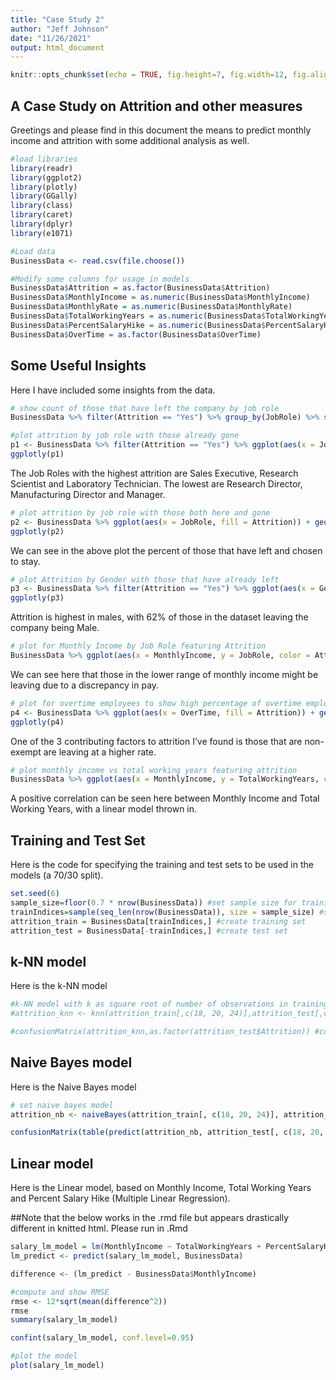 ---
title: "Case Study 2"
author: "Jeff Johnson"
date: "11/26/2021"
output: html_document
---

```{r setup, include=FALSE}
knitr::opts_chunk$set(echo = TRUE, fig.height=7, fig.width=12, fig.align="center")
```

## A Case Study on Attrition and other measures

Greetings and please find in this document the means to predict monthly income and attrition with some additional analysis as well.

```{r}


#load libraries
library(readr)
library(ggplot2)
library(plotly)
library(GGally)
library(class)
library(caret)
library(dplyr)
library(e1071)

#Load data
BusinessData <- read.csv(file.choose())

#Modify some columns for usage in models
BusinessData$Attrition = as.factor(BusinessData$Attrition)
BusinessData$MonthlyIncome = as.numeric(BusinessData$MonthlyIncome)
BusinessData$MonthlyRate = as.numeric(BusinessData$MonthlyRate)
BusinessData$TotalWorkingYears = as.numeric(BusinessData$TotalWorkingYears)
BusinessData$PercentSalaryHike = as.numeric(BusinessData$PercentSalaryHike)
BusinessData$OverTime = as.factor(BusinessData$OverTime)
```

## Some Useful Insights

Here I have included some insights from the data.

```{r}
# show count of those that have left the company by job role
BusinessData %>% filter(Attrition == "Yes") %>% group_by(JobRole) %>% summarise(count = n())

#plot attrition by job role with those already gone
p1 <- BusinessData %>% filter(Attrition == "Yes") %>% ggplot(aes(x = JobRole, fill = JobRole)) + geom_bar() + ggtitle("Attrition by Job Role")
ggplotly(p1)

```
The Job Roles with the highest attrition are Sales Executive, Research Scientist and Laboratory Technician. The lowest are Research Director, Manufacturing Director and Manager.

```{r}
# plot attrition by job role with those both here and gone
p2 <- BusinessData %>% ggplot(aes(x = JobRole, fill = Attrition)) + geom_bar() + ggtitle("Attrition by Job Role")
ggplotly(p2)

```
We can see in the above plot the percent of those that have left and chosen to stay.


```{r}
# plot Attrition by Gender with those that have already left
p3 <- BusinessData %>% filter(Attrition == "Yes") %>% ggplot(aes(x = Gender, fill = Gender)) + geom_bar() + ggtitle("Attrition by Gender")
ggplotly(p3)

```
Attrition is highest in males, with 62% of those in the dataset leaving the company being Male.

```{r}
# plot for Monthly Income by Job Role featuring Attrition
BusinessData %>% ggplot(aes(x = MonthlyIncome, y = JobRole, color = Attrition)) + geom_boxplot() + ggtitle("Monthly Income by Job Role and Attrition")

```
We can see here that those in the lower range of monthly income might be leaving due to a discrepancy in pay.


```{r}
# plot for overtime employees to show high percentage of overtime employees having left
p4 <- BusinessData %>% ggplot(aes(x = OverTime, fill = Attrition)) + geom_bar() + ggtitle("Attrition by Exempt and Non-Exempt Employees")
ggplotly(p4)


```
One of the 3 contributing factors to attrition I've found is those that are non-exempt are leaving at a higher rate.


```{r}
# plot monthly income vs total working years featuring attrition
BusinessData %>% ggplot(aes(x = MonthlyIncome, y = TotalWorkingYears, color = Attrition)) + geom_point() + geom_smooth(method = 'lm', linetype = "dashed", color = "darkred", fill="blue") + ggtitle("Monthly Income vs Total Working Years with Attrition")

```
A positive correlation can be seen here between Monthly Income and Total Working Years, with a linear model thrown in.

## Training and Test Set

Here is the code for specifying the training and test sets to be used in the models (a 70/30 split).
```{r}

set.seed(6)
sample_size=floor(0.7 * nrow(BusinessData)) #set sample size for training indices
trainIndices=sample(seq_len(nrow(BusinessData)), size = sample_size) #set training indices for training set and inversely test
attrition_train = BusinessData[trainIndices,] #create training set
attrition_test = BusinessData[-trainIndices,] #create test set

```

## k-NN model

Here is the k-NN model
```{r}

#k-NN model with k as square root of number of observations in training set
#attrition_knn <- knn(attrition_train[,c(18, 20, 24)],attrition_test[,c(18, 20, 24)],attrition_train$Attrition,k=sqrt(nrow(attrition_train)))

#confusionMatrix(attrition_knn,as.factor(attrition_test$Attrition)) #confusion matrix to show statistics on model

```

## Naive Bayes model

Here is the Naive Bayes model
```{r}
# set naive bayes model
attrition_nb <- naiveBayes(attrition_train[, c(18, 20, 24)], attrition_train$Attrition) #set Naive Bayes model with training set

confusionMatrix(table(predict(attrition_nb, attrition_test[, c(18, 20, 24)]), attrition_test$Attrition)) #confusion matrix to show statistics on model

```

## Linear model

Here is the Linear model, based on Monthly Income, Total Working Years and Percent Salary Hike (Multiple Linear Regression).

##Note that the below works in the .rmd file but appears drastically different in knitted html. Please run in .Rmd
```{r}

salary_lm_model = lm(MonthlyIncome ~ TotalWorkingYears + PercentSalaryHike ,data=BusinessData) #set linear model
lm_predict <- predict(salary_lm_model, BusinessData)

difference <- (lm_predict - BusinessData$MonthlyIncome)

#compute and show RMSE
rmse <- 12*sqrt(mean(difference^2))
rmse
summary(salary_lm_model)

confint(salary_lm_model, conf.level=0.95)

#plot the model
plot(salary_lm_model)


```